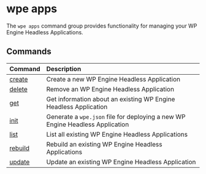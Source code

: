 # wpe apps

The `wpe apps` command group provides functionality for managing your WP Engine Headless Applications.

## Commands

| Command              | Description                                                                   |
| :------------------- | :---------------------------------------------------------------------------- |
| [create](./create)   | Create a new WP Engine Headless Application                                   |
| [delete](./delete)   | Remove an WP Engine Headless Application                                      |
| [get](./get)         | Get information about an existing WP Engine Headless Application              |
| [init](./init)       | Generate a `wpe.json` file for deploying a new WP Engine Headless Application |
| [list](./list)       | List all existing WP Engine Headless Applications                             |
| [rebuild](./rebuild) | Rebuild an existing WP Engine Headless Applications                           |
| [update](./update)   | Update an existing WP Engine Headless Application                             |
